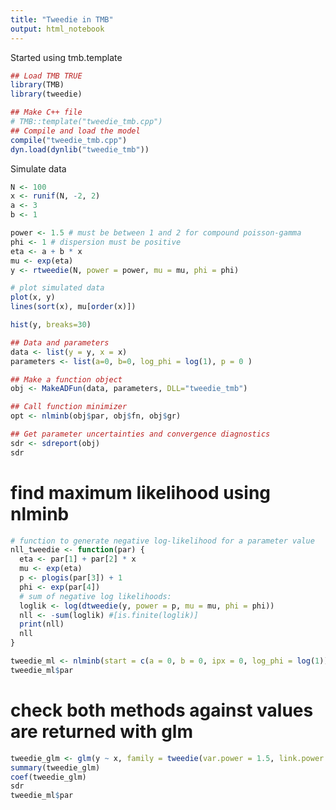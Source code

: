 ```yaml
---
title: "Tweedie in TMB"
output: html_notebook
---
```

Started using tmb.template

```r
## Load TMB TRUE
library(TMB)
library(tweedie)

## Make C++ file
# TMB::template("tweedie_tmb.cpp")
## Compile and load the model
compile("tweedie_tmb.cpp")
dyn.load(dynlib("tweedie_tmb"))
```


Simulate data

```r
N <- 100
x <- runif(N, -2, 2)
a <- 3
b <- 1

power <- 1.5 # must be between 1 and 2 for compound poisson-gamma
phi <- 1 # dispersion must be positive
eta <- a + b * x 
mu <- exp(eta) 
y <- rtweedie(N, power = power, mu = mu, phi = phi) 

# plot simulated data 
plot(x, y)
lines(sort(x), mu[order(x)])

hist(y, breaks=30)
```


```r
## Data and parameters
data <- list(y = y, x = x)
parameters <- list(a=0, b=0, log_phi = log(1), p = 0 )

## Make a function object
obj <- MakeADFun(data, parameters, DLL="tweedie_tmb")

## Call function minimizer
opt <- nlminb(obj$par, obj$fn, obj$gr)

## Get parameter uncertainties and convergence diagnostics
sdr <- sdreport(obj)
sdr
```

# find maximum likelihood using nlminb

```r
# function to generate negative log-likelihood for a parameter value
nll_tweedie <- function(par) {
  eta <- par[1] + par[2] * x
  mu <- exp(eta)
  p <- plogis(par[3]) + 1
  phi <- exp(par[4])
  # sum of negative log likelihoods:
  loglik <- log(dtweedie(y, power = p, mu = mu, phi = phi))
  nll <- -sum(loglik) #[is.finite(loglik)]
  print(nll)
  nll
}

tweedie_ml <- nlminb(start = c(a = 0, b = 0, ipx = 0, log_phi = log(1)), nll_tweedie)
tweedie_ml$par 
```




# check both methods against values are returned with glm
```r
tweedie_glm <- glm(y ~ x, family = tweedie(var.power = 1.5, link.power = 0))
summary(tweedie_glm)
coef(tweedie_glm)
sdr
tweedie_ml$par 
```



